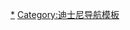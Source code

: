 {{Navbox
|name  = 迪士尼錄影帶首映動畫電影
|title = 迪士尼錄影帶首映動畫電影
|state = {{{state|autocollapse}}}
|listclass = hlist
|group1 = 續集/外傳
|list1  =
*[[賈方復仇記]]（1994年）
*[[阿拉丁和大盗之王]]（1996年）
*[[美女與野獸：貝兒的心願]]（1997年）
*[[美女與野獸：貝兒的奇幻世界]]（1998年）
*[[風中奇緣2：倫敦之旅]]（1998年）
*[[狮子王2：辛巴的荣耀]]（1998年）
*{{link-en|極限高飛|An Extremely Goofy Movie}}（2000年）
*[[小美人魚2：重返大海]]（2000年）
*[[小姐与流浪汉2：狗儿逃家记]]（2001年）
*[[仙履奇緣2：美夢成真]]（2002年）
*[[鐘樓怪人2：老時鐘的秘密]]（2002年）
*[[失落的帝國：神秘的水晶]]（2003年）
*[[101忠狗續集：倫敦大冒險]]（2003年）
*[[狮子王3：Hakuna Matata]]（2004年）
*[[花木蘭2]]（2004年）
*[[泰山2]]（2005年）
*[[星際寶貝2：史迪奇有問題]]（2005年）
*[[變身國王2：高剛外傳]]（2005年）
*[[小鹿斑比2]]（2006年）
*[[熊的傳說2]]（2006年）
*[[狐狸與獵狗2]]（2006年）
*[[仙履奇緣3：時間魔法]]（2007年）
*[[小美人魚3：回到當初]]（2008年）
|group2 = 電視卡通的錄影帶首映
|list2  =
*{{link-en|下課後：過聖誕|Recess Christmas: Miracle on Third Street}}（2001年）
*{{link-en|下課後：升上五年級|Recess: Taking the Fifth Grade}}（2003年）
*{{link-en|下課後：回想小時候|Recess: All Growed Down}}（2003年）
*[[星際寶貝：終極任務]]（2006年）
|group3 = 電視卡通的總集篇
|list3  =
*{{link-en|夜行神龍電影版|Gargoyles the Movie: The Heroes Awaken}}（1995年）
*{{link-en|巨鴨奇兵電影版|Mighty Ducks the Movie: The First Face-Off}}（1997年）
*{{link-en|101忠狗假期幻想曲|Dalmatian Vacation}}（1998年）
*{{link-en|大力士：英雄之路|Hercules: Zero to Hero}}（1999年）
*{{link-en|小熊维尼：感恩的季节|Seasons of Giving}}（1999年）
*[[巴斯光年電影版]]（2000年）
*{{link-en|米奇的神奇耶誕|Mickey's Magical Christmas: Snowed in at the House of Mouse}}（2001年）
*[[泰山與珍妮]]（2002年）
*{{link-en|米奇家族的萬聖歷險|Mickey's House of Villains}}（2002年）
*{{link-en|小熊维尼：新年新希望|A Very Merry Pooh Year}}（2002年）
*[[星際寶貝史迪奇]]（2003年）
*[[小熊維尼：嘟嘟的萬聖節歷險]]（2005年）
|group4 = 原創故事
|list4  =
*[[小熊維尼尋找羅賓]]（1997年）
*{{link-en|米老鼠溫馨聖誕|Mickey's Once Upon a Christmas}}（1999年）
*[[小熊维尼：春天的百亩森林]]（2004年）
*[[米奇·唐老鸭·高飞三剑客]]（2004年）
*[[米奇耶誕嘉年華]]（2004年）
|group5 = 衍生作品
|list5  =
*[[迪士尼公主的奇幻歷險：追尋你的夢想]]（2007年）
*[[奇妙仙子]]（2008年）
*[[奇妙仙子與失落的寶藏]]（2009年）
*{{link-en|奇妙仙子：拯救精灵大作战|Tinker Bell and the Great Fairy Rescue}}（2010年）
*[[奇妙仙子：翅膀的秘密]]（2012年）
*{{link-en|奇妙仙子：海盗仙子|The Pirate Fairy}}（2014年）
*{{link-en|奇妙仙子：奇幻兽传说|Tinker Bell and the Legend of the NeverBeast}}（2015年）
|group6 = 其他作品
|list6  =
*{{link-en|迪士尼齐齐唱系列|Disney Sing-Along Songs}}（1986-2006年）
}}<noinclude>
[[Category:迪士尼錄影帶首映動畫電影|*]]
[[Category:迪士尼导航模板]]
</noinclude>
